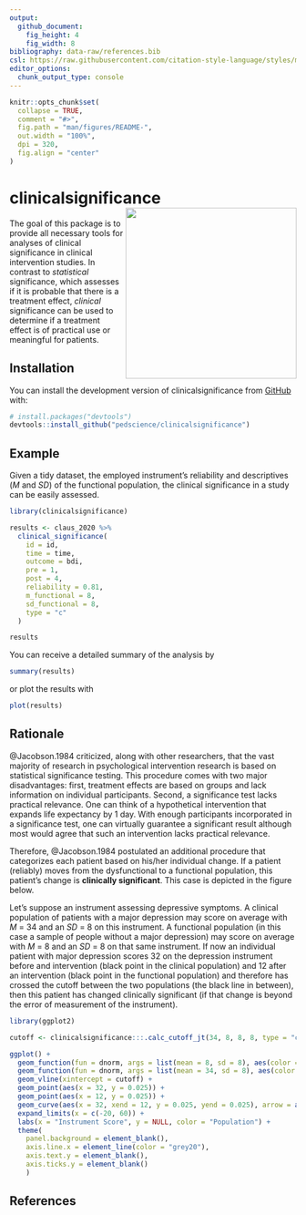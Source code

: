 ```yaml
---
output: 
  github_document:
    fig_height: 4
    fig_width: 8
bibliography: data-raw/references.bib
csl: https://raw.githubusercontent.com/citation-style-language/styles/master/apa.csl
editor_options: 
  chunk_output_type: console
---
```


<!-- README.md is generated from README.Rmd. Please edit that file -->

```r
knitr::opts_chunk$set(
  collapse = TRUE,
  comment = "#>",
  fig.path = "man/figures/README-",
  out.width = "100%",
  dpi = 320,
  fig.align = "center"
)
```

# clinicalsignificance <img src="man/figures/logo.png" width="300" align="right" />

<!-- badges: start -->

<!-- badges: end -->

The goal of this package is to provide all necessary tools for analyses of clinical significance in clinical intervention studies. In contrast to *statistical* significance, which assesses if it is probable that there is a treatment effect, *clinical* significance can be used to determine if a treatment effect is of practical use or meaningful for patients.

## Installation

You can install the development version of clinicalsignificance from [GitHub](https://github.com/) with:

``` r
# install.packages("devtools")
devtools::install_github("pedscience/clinicalsignificance")
```



## Example

Given a tidy dataset, the employed instrument's reliability and descriptives (*M* and *SD*) of the functional population, the clinical significance in a study can be easily assessed.

```r
library(clinicalsignificance)

results <- claus_2020 %>% 
  clinical_significance(
    id = id, 
    time = time, 
    outcome = bdi, 
    pre = 1, 
    post = 4, 
    reliability = 0.81, 
    m_functional = 8, 
    sd_functional = 8, 
    type = "c"
  )

results
```

You can receive a detailed summary of the analysis by

```r
summary(results)
```

or plot the results with

```r
plot(results)
```


## Rationale

@Jacobson.1984 criticized, along with other researchers, that the vast majority of research in psychological intervention research is based on statistical significance testing. This procedure comes with two major disadvantages: first, treatment effects are based on groups and lack information on individual participants. Second, a significance test lacks practical relevance. One can think of a hypothetical intervention that expands life expectancy by 1 day. With enough participants incorporated in a significance test, one can virtually guarantee a significant result although most would agree that such an intervention lacks practical relevance.

Therefore, @Jacobson.1984 postulated an additional procedure that categorizes each patient based on his/her individual change. If a patient (reliably) moves from the dysfunctional to a functional population, this patient's change is **clinically significant**. This case is depicted in the figure below. 

Let's suppose an instrument assessing depressive symptoms. A clinical population of patients with a major depression may score on average with _M_ = 34 and an _SD_ = 8 on this instrument. A functional population (in this case a sample of people without a major depression) may score on average with _M_ = 8 and an _SD_ = 8 on that same instrument. If now an individual patient with major depression scores 32 on the depression instrument before and intervention (black point in the clinical population) and 12 after an intervention (black point in the functional population) and therefore has crossed the cutoff between the two populations (the black line in between), then this patient has changed clinically significant (if that change is beyond the error of measurement of the instrument).

```r
library(ggplot2)

cutoff <- clinicalsignificance:::.calc_cutoff_jt(34, 8, 8, 8, type = "c")$value

ggplot() +
  geom_function(fun = dnorm, args = list(mean = 8, sd = 8), aes(color = "Functional"), n = 200) +
  geom_function(fun = dnorm, args = list(mean = 34, sd = 8), aes(color = "Clinical"), n = 200) +
  geom_vline(xintercept = cutoff) +
  geom_point(aes(x = 32, y = 0.025)) +
  geom_point(aes(x = 12, y = 0.025)) +
  geom_curve(aes(x = 32, xend = 12, y = 0.025, yend = 0.025), arrow = arrow(length = unit(0.5, "lines"), type = "closed"), color = "grey20") +
  expand_limits(x = c(-20, 60)) +
  labs(x = "Instrument Score", y = NULL, color = "Population") +
  theme(
    panel.background = element_blank(),
    axis.line.x = element_line(color = "grey20"),
    axis.text.y = element_blank(),
    axis.ticks.y = element_blank()
    )

```


## References
